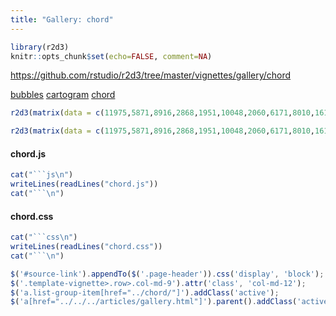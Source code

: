```yaml
---
title: "Gallery: chord"
---
```


```r
library(r2d3)
knitr::opts_chunk$set(echo=FALSE, comment=NA)
```

<div id="source-link">
<https://github.com/rstudio/r2d3/tree/master/vignettes/gallery/chord>
</div>

<div class="row">

<div class="col-sm-3">
<div class="list-group">
  <a href="../bubbles/" class="list-group-item">bubbles</a>
  <a href="../cartogram/" class="list-group-item">cartogram</a>
  <a href="../chord/" class="list-group-item">chord</a>
</div>
</div>

<div class="col-sm-9">

```r
r2d3(matrix(data = c(11975,5871,8916,2868,1951,10048,2060,6171,8010,16145,8090,8045,1013,990,940,6907), ncol = 4, nrow = 4, byrow = TRUE), script = "chord.js")
```

```r
r2d3(matrix(data = c(11975,5871,8916,2868,1951,10048,2060,6171,8010,16145,8090,8045,1013,990,940,6907), ncol = 4, nrow = 4, byrow = TRUE), script = "chord.js", width="100%")
```


#### chord.js

```r
cat("```js\n")
writeLines(readLines("chord.js"))
cat("```\n")
```

#### chord.css

```r
cat("```css\n")
writeLines(readLines("chord.css"))
cat("```\n")
```


</div>

</div>


```js
$('#source-link').appendTo($('.page-header')).css('display', 'block');
$('.template-vignette>.row>.col-md-9').attr('class', 'col-md-12');
$('a.list-group-item[href="../chord/"]').addClass('active');
$('a[href="../../../articles/gallery.html"]').parent().addClass('active');
```


